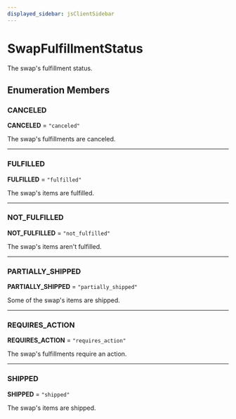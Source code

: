 ```yaml
---
displayed_sidebar: jsClientSidebar
---
```



# SwapFulfillmentStatus

The swap's fulfillment status.

## Enumeration Members

### CANCELED

 **CANCELED** = ``"canceled"``

The swap's fulfillments are canceled.

___

### FULFILLED

 **FULFILLED** = ``"fulfilled"``

The swap's items are fulfilled.

___

### NOT\_FULFILLED

 **NOT\_FULFILLED** = ``"not_fulfilled"``

The swap's items aren't fulfilled.

___

### PARTIALLY\_SHIPPED

 **PARTIALLY\_SHIPPED** = ``"partially_shipped"``

Some of the swap's items are shipped.

___

### REQUIRES\_ACTION

 **REQUIRES\_ACTION** = ``"requires_action"``

The swap's fulfillments require an action.

___

### SHIPPED

 **SHIPPED** = ``"shipped"``

The swap's items are shipped.
